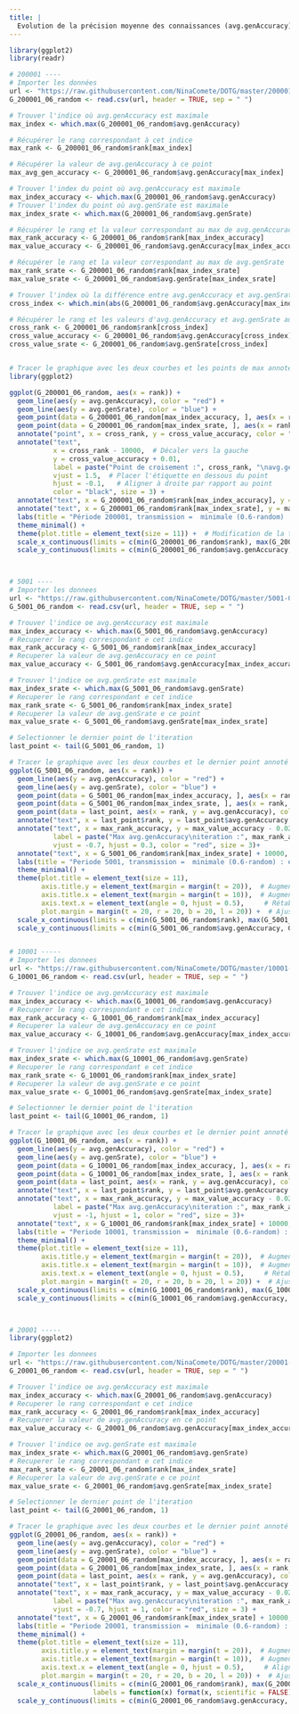 ```yaml
---
title: |
  Evolution de la précision moyenne des connaissances (avg.genAccuracy) et du succès moyen des interactions (avg.genSrate) des agents selon leur durée d'existence (période), avec un taux de transmission minimal (0.6-random)
---
```


```r
library(ggplot2)
library(readr)

# 200001 ----
# Importer les données
url <- "https://raw.githubusercontent.com/NinaComete/DOTG/master/200001-0.6-random/average.csv"
G_200001_06_random <- read.csv(url, header = TRUE, sep = " ")

# Trouver l'indice où avg.genAccuracy est maximale
max_index <- which.max(G_200001_06_random$avg.genAccuracy)

# Récupérer le rang correspondant à cet indice
max_rank <- G_200001_06_random$rank[max_index]

# Récupérer la valeur de avg.genAccuracy à ce point
max_avg_gen_accuracy <- G_200001_06_random$avg.genAccuracy[max_index]

# Trouver l'index du point où avg.genAccuracy est maximale
max_index_accuracy <- which.max(G_200001_06_random$avg.genAccuracy)
# Trouver l'index du point où avg.genSrate est maximale
max_index_srate <- which.max(G_200001_06_random$avg.genSrate)

# Récupérer le rang et la valeur correspondant au max de avg.genAccuracy
max_rank_accuracy <- G_200001_06_random$rank[max_index_accuracy]
max_value_accuracy <- G_200001_06_random$avg.genAccuracy[max_index_accuracy]

# Récupérer le rang et la valeur correspondant au max de avg.genSrate
max_rank_srate <- G_200001_06_random$rank[max_index_srate]
max_value_srate <- G_200001_06_random$avg.genSrate[max_index_srate]

# Trouver l'index où la différence entre avg.genAccuracy et avg.genSrate est minimale
cross_index <- which.min(abs(G_200001_06_random$avg.genAccuracy[max_index_accuracy] - G_200001_06_random$avg.genSrate))

# Récupérer le rang et les valeurs d'avg.genAccuracy et avg.genSrate au point de croisement
cross_rank <- G_200001_06_random$rank[cross_index]
cross_value_accuracy <- G_200001_06_random$avg.genAccuracy[cross_index]
cross_value_srate <- G_200001_06_random$avg.genSrate[cross_index]


# Tracer le graphique avec les deux courbes et les points de max annotés
library(ggplot2)

ggplot(G_200001_06_random, aes(x = rank)) + 
  geom_line(aes(y = avg.genAccuracy), color = "red") +
  geom_line(aes(y = avg.genSrate), color = "blue") +
  geom_point(data = G_200001_06_random[max_index_accuracy, ], aes(x = rank, y = avg.genAccuracy), color = "red", size = 3) +
  geom_point(data = G_200001_06_random[max_index_srate, ], aes(x = rank, y = avg.genSrate), color = "blue", size = 3) +
  annotate("point", x = cross_rank, y = cross_value_accuracy, color = "black", size = 3) +
  annotate("text", 
           x = cross_rank - 10000,  # Décaler vers la gauche
           y = cross_value_accuracy + 0.01, 
           label = paste("Point de croisement :", cross_rank, "\navg.genAccuracy =", round(cross_value_accuracy, digits = 4), "\navg.genSrate =", round(cross_value_srate, digits = 4)), 
           vjust = 1.5,  # Placer l'étiquette en dessous du point
           hjust = -0.1,   # Aligner à droite par rapport au point
           color = "black", size = 3) +
  annotate("text", x = G_200001_06_random$rank[max_index_accuracy], y = max_value_accuracy - 0.02, label = paste("Max avg.genAccuracy \nitération:", max_rank_accuracy, ", value =", round(max_value_accuracy, digits = 4)), vjust = -1, hjust = 0.5, color = "red", size = 3) +
  annotate("text", x = G_200001_06_random$rank[max_index_srate], y = max_value_srate - 0.02, label = paste("Max avg.genSrate : itération ", max_rank_srate, ", value =", round(max_value_srate, digits = 4)), vjust = -1.4, hjust = 1.1, color = "blue", size = 3) +
  labs(title = "Période 200001, transmission =  minimale (0.6-random) : évolution de la précision moyenne des \nconnaissances (avg.genAccuracy)  et du succès moyen des interactions (avg.genSrate)") +
  theme_minimal() +
  theme(plot.title = element_text(size = 11)) +  # Modification de la taille de la police du titre
  scale_x_continuous(limits = c(min(G_200001_06_random$rank), max(G_200001_06_random$rank) + 30000)) +  # Augmenter les limites de l'axe x
  scale_y_continuous(limits = c(min(G_200001_06_random$avg.genAccuracy, G_200001_06_random$avg.genSrate), max(G_200001_06_random$avg.genAccuracy, G_200001_06_random$avg.genSrate) + 0.2))  # Augmenter les limites de l'axe y



# 5001 ----
# Importer les donnees
url <- "https://raw.githubusercontent.com/NinaComete/DOTG/master/5001-0.6-random/average.csv"
G_5001_06_random <- read.csv(url, header = TRUE, sep = " ")

# Trouver l'indice oe avg.genAccuracy est maximale
max_index_accuracy <- which.max(G_5001_06_random$avg.genAccuracy)
# Recuperer le rang correspondant e cet indice
max_rank_accuracy <- G_5001_06_random$rank[max_index_accuracy]
# Recuperer la valeur de avg.genAccuracy en ce point
max_value_accuracy <- G_5001_06_random$avg.genAccuracy[max_index_accuracy]

# Trouver l'indice oe avg.genSrate est maximale
max_index_srate <- which.max(G_5001_06_random$avg.genSrate)
# Recuperer le rang correspondant e cet indice
max_rank_srate <- G_5001_06_random$rank[max_index_srate]
# Recuperer la valeur de avg.genSrate e ce point
max_value_srate <- G_5001_06_random$avg.genSrate[max_index_srate]

# Selectionner le dernier point de l'iteration
last_point <- tail(G_5001_06_random, 1)

# Tracer le graphique avec les deux courbes et le dernier point annoté
ggplot(G_5001_06_random, aes(x = rank)) +
  geom_line(aes(y = avg.genAccuracy), color = "red") +
  geom_line(aes(y = avg.genSrate), color = "blue") +
  geom_point(data = G_5001_06_random[max_index_accuracy, ], aes(x = rank, y = avg.genAccuracy), color = "red", size = 3) +
  geom_point(data = G_5001_06_random[max_index_srate, ], aes(x = rank, y = avg.genSrate), color = "blue", size = 3) +
  geom_point(data = last_point, aes(x = rank, y = avg.genAccuracy), color = "green", size = 3) + # Ajout du dernier point en vert
  annotate("text", x = last_point$rank, y = last_point$avg.genAccuracy - 0.02, label = paste("Dernier point :", last_point$rank, "\navg.genAccuracy =", round(last_point$avg.genAccuracy, digits = 4), "\navg.genSrate =", round(last_point$avg.genSrate, digits = 4)), vjust = 1, hjust = 0, color = "black", size = 3) +
  annotate("text", x = max_rank_accuracy, y = max_value_accuracy - 0.02, 
           label = paste("Max avg.genAccuracy\niteration :", max_rank_accuracy, ", value =", round(max_value_accuracy, digits = 4)), 
           vjust = -0.7, hjust = 0.3, color = "red", size = 3)+
  annotate("text", x = G_5001_06_random$rank[max_index_srate] + 10000, y = max_value_srate - 0.02, label = paste("Max avg.genSrate\niteration  :", max_rank_srate, ", value =", round(max_value_srate, digits = 4)), vjust = -2, hjust = 0.4, color = "blue", size = 3) +
  labs(title = "Periode 5001, transmission =  minimale (0.6-random) : evolution de la precision moyenne des \nconnaissances (avg.genAccuracy) et du succes moyen des interactions (avg.genSrate)") +
  theme_minimal() +
  theme(plot.title = element_text(size = 11), 
        axis.title.y = element_text(margin = margin(t = 20)),  # Augmenter l'espace entre l'axe y et le titre
        axis.title.x = element_text(margin = margin(t = 10)),  # Augmenter l'espace entre l'axe x et le graphique
        axis.text.x = element_text(angle = 0, hjust = 0.5),     # Rétablir les étiquettes de l'axe x à l'horizontal
        plot.margin = margin(t = 20, r = 20, b = 20, l = 20)) +  # Ajuster les marges du graphique
  scale_x_continuous(limits = c(min(G_5001_06_random$rank), max(G_5001_06_random$rank) + 53000), labels = function(x) format(x, scientific = FALSE)) +  # Augmenter les limites de l'axe x
  scale_y_continuous(limits = c(min(G_5001_06_random$avg.genAccuracy, G_5001_06_random$avg.genSrate), max(G_5001_06_random$avg.genAccuracy, G_5001_06_random$avg.genSrate) + 0.15)) # Augmenter les limites de l'axe y


# 10001 -----
# Importer les donnees
url <- "https://raw.githubusercontent.com/NinaComete/DOTG/master/10001-0.6-random/average.csv"
G_10001_06_random <- read.csv(url, header = TRUE, sep = " ")

# Trouver l'indice oe avg.genAccuracy est maximale
max_index_accuracy <- which.max(G_10001_06_random$avg.genAccuracy)
# Recuperer le rang correspondant e cet indice
max_rank_accuracy <- G_10001_06_random$rank[max_index_accuracy]
# Recuperer la valeur de avg.genAccuracy en ce point
max_value_accuracy <- G_10001_06_random$avg.genAccuracy[max_index_accuracy]

# Trouver l'indice oe avg.genSrate est maximale
max_index_srate <- which.max(G_10001_06_random$avg.genSrate)
# Recuperer le rang correspondant e cet indice
max_rank_srate <- G_10001_06_random$rank[max_index_srate]
# Recuperer la valeur de avg.genSrate e ce point
max_value_srate <- G_10001_06_random$avg.genSrate[max_index_srate]

# Selectionner le dernier point de l'iteration
last_point <- tail(G_10001_06_random, 1)

# Tracer le graphique avec les deux courbes et le dernier point annoté
ggplot(G_10001_06_random, aes(x = rank)) +
  geom_line(aes(y = avg.genAccuracy), color = "red") +
  geom_line(aes(y = avg.genSrate), color = "blue") +
  geom_point(data = G_10001_06_random[max_index_accuracy, ], aes(x = rank, y = avg.genAccuracy), color = "red", size = 3) +
  geom_point(data = G_10001_06_random[max_index_srate, ], aes(x = rank, y = avg.genSrate), color = "blue", size = 3) +
  geom_point(data = last_point, aes(x = rank, y = avg.genAccuracy), color = "green", size = 3) + # Ajout du dernier point en vert
  annotate("text", x = last_point$rank, y = last_point$avg.genAccuracy - 0.02, label = paste("Dernier point :", last_point$rank, "\navg.genAccuracy =", round(last_point$avg.genAccuracy, digits = 4), "\navg.genSrate =", round(last_point$avg.genSrate, digits = 4)), vjust = 1, hjust = 0, color = "black", size = 3) +
  annotate("text", x = max_rank_accuracy, y = max_value_accuracy - 0.02, 
           label = paste("Max avg.genAccuracy\niteration :", max_rank_accuracy, ", value =", round(max_value_accuracy, digits = 4)), 
           vjust = -1, hjust = 1, color = "red", size = 3)+
  annotate("text", x = G_10001_06_random$rank[max_index_srate] + 10000, y = max_value_srate - 0.02, label = paste("Max avg.genSrate\niteration  :", max_rank_srate, ",\nvalue =", round(max_value_srate, digits = 4)), vjust = 1.3, hjust = 0, color = "blue", size = 3) +
  labs(title = "Periode 10001, transmission =  minimale (0.6-random) : evolution de la precision moyenne des \nconnaissances (avg.genAccuracy) et du succes moyen des interactions (avg.genSrate)") +
  theme_minimal() +
  theme(plot.title = element_text(size = 11), 
        axis.title.y = element_text(margin = margin(t = 20)),  # Augmenter l'espace entre l'axe y et le titre
        axis.title.x = element_text(margin = margin(t = 10)),  # Augmenter l'espace entre l'axe x et le graphique
        axis.text.x = element_text(angle = 0, hjust = 0.5),     # Rétablir les étiquettes de l'axe x à l'horizontal
        plot.margin = margin(t = 20, r = 20, b = 20, l = 20)) +  # Ajuster les marges du graphique
  scale_x_continuous(limits = c(min(G_10001_06_random$rank), max(G_10001_06_random$rank) + 53000), labels = function(x) format(x, scientific = FALSE)) +  # Augmenter les limites de l'axe x
  scale_y_continuous(limits = c(min(G_10001_06_random$avg.genAccuracy, G_10001_06_random$avg.genSrate), max(G_10001_06_random$avg.genAccuracy, G_10001_06_random$avg.genSrate) + 0.15)) # Augmenter les limites de l'axe y



# 20001 -----
library(ggplot2)

# Importer les donnees
url <- "https://raw.githubusercontent.com/NinaComete/DOTG/master/20001-0.6-random/average.csv"
G_20001_06_random <- read.csv(url, header = TRUE, sep = " ")

# Trouver l'indice oe avg.genAccuracy est maximale
max_index_accuracy <- which.max(G_20001_06_random$avg.genAccuracy)
# Recuperer le rang correspondant e cet indice
max_rank_accuracy <- G_20001_06_random$rank[max_index_accuracy]
# Recuperer la valeur de avg.genAccuracy en ce point
max_value_accuracy <- G_20001_06_random$avg.genAccuracy[max_index_accuracy]

# Trouver l'indice oe avg.genSrate est maximale
max_index_srate <- which.max(G_20001_06_random$avg.genSrate)
# Recuperer le rang correspondant e cet indice
max_rank_srate <- G_20001_06_random$rank[max_index_srate]
# Recuperer la valeur de avg.genSrate e ce point
max_value_srate <- G_20001_06_random$avg.genSrate[max_index_srate]

# Selectionner le dernier point de l'iteration
last_point <- tail(G_20001_06_random, 1)

# Tracer le graphique avec les deux courbes et le dernier point annoté
ggplot(G_20001_06_random, aes(x = rank)) +
  geom_line(aes(y = avg.genAccuracy), color = "red") +
  geom_line(aes(y = avg.genSrate), color = "blue") +
  geom_point(data = G_20001_06_random[max_index_accuracy, ], aes(x = rank, y = avg.genAccuracy), color = "red", size = 3) +
  geom_point(data = G_20001_06_random[max_index_srate, ], aes(x = rank, y = avg.genSrate), color = "blue", size = 3) +
  geom_point(data = last_point, aes(x = rank, y = avg.genAccuracy), color = "green", size = 3) + # Ajout du dernier point en vert
  annotate("text", x = last_point$rank, y = last_point$avg.genAccuracy - 0.02, label = paste("Dernier point :", last_point$rank, "\navg.genAccuracy =", round(last_point$avg.genAccuracy, digits = 4), "\navg.genSrate =", round(last_point$avg.genSrate, digits = 4)), vjust = 1.2, hjust = 0, color = "black", size = 3) +
  annotate("text", x = max_rank_accuracy, y = max_value_accuracy - 0.02, 
           label = paste("Max avg.genAccuracy\niteration :", max_rank_accuracy, ", value =", round(max_value_accuracy, digits = 4)), 
           vjust = -0.7, hjust = 1, color = "red", size = 3) +
  annotate("text", x = G_20001_06_random$rank[max_index_srate] + 10000, y = max_value_srate - 0.02, label = paste("Max avg.genSrate\niteration  :", max_rank_srate, ", value =", round(max_value_srate, digits = 4)), vjust = -1, hjust = 0.5, color = "blue", size = 3) +
  labs(title = "Periode 20001, transmission =  minimale (0.6-random) : evolution de la precision moyenne des \nconnaissances (avg.genAccuracy) et du succes moyen des interactions (avg.genSrate)") +
  theme_minimal() +
  theme(plot.title = element_text(size = 11), 
        axis.title.y = element_text(margin = margin(t = 20)),  # Augmenter l'espace entre l'axe y et le titre
        axis.title.x = element_text(margin = margin(t = 10)),  # Augmenter l'espace entre l'axe x et le graphique
        axis.text.x = element_text(angle = 0, hjust = 0.5),     # Aligner horizontalement les étiquettes de l'axe x
        plot.margin = margin(t = 20, r = 20, b = 20, l = 20)) +  # Ajuster les marges du graphique
  scale_x_continuous(limits = c(min(G_20001_06_random$rank), max(G_20001_06_random$rank) + 53000), 
                     labels = function(x) format(x, scientific = FALSE)) +  # Modifier le format de l'axe x
  scale_y_continuous(limits = c(min(G_20001_06_random$avg.genAccuracy, G_20001_06_random$avg.genSrate), max(G_20001_06_random$avg.genAccuracy, G_20001_06_random$avg.genSrate) + 0.15)) # Augmenter les limites de l'axe y

```


